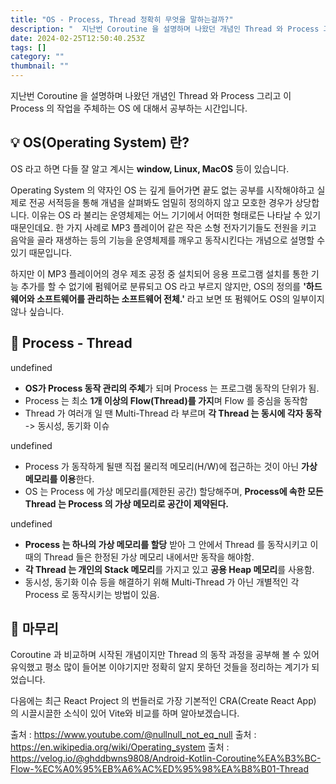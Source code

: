 ```yaml
---
title: "OS - Process, Thread 정확히 무엇을 말하는걸까?"
description: "  지난번 Coroutine 을 설명하며 나왔던 개념인 Thread 와 Process 그리고 이 Process 의 작업을 주체하는 OS 에 대해서 알아보겠습니다.  OS(Operating System) 란?  OS 라고 하면 다들 알고 계시는 window, Linux,"
date: 2024-02-25T12:50:40.253Z
tags: []
category: ""
thumbnail: ""
---
```


지난번 Coroutine 을 설명하며 나왔던 개념인 Thread 와 Process 그리고 이 Process 의 작업을 주체하는 OS 에 대해서 공부하는 시간입니다.

## 💡 OS(Operating System) 란?

OS 라고 하면 다들 잘 알고 계시는 **window, Linux, MacOS** 등이 있습니다.

Operating System 의 약자인 OS 는 깊게 들어가면 끝도 없는 공부를 시작해야하고 실제로 전공 서적등을 통해 개념을 살펴봐도 엄밀히 정의하지 않고 모호한 경우가 상당합니다. 이유는 OS 라 불리는 운영체제는 어느 기기에서 어떠한 형태로든 나타날 수 있기 때문인데요. 한 가지 사례로 MP3 플레이어 같은 작은 소형 전자기기들도 전원을 키고 음악을 골라 재생하는 등의 기능을 운영체제를 깨우고 동작시킨다는 개념으로 설명할 수 있기 때문입니다.

하지만 이 MP3 플레이어의 경우 제조 공정 중 설치되어 응용 프로그램 설치를 통한 기능 추가를 할 수 없기에 펌웨어로 분류되고 OS 라고 부르지 않지만, OS의 정의를 **'하드웨어와 소프트웨어를 관리하는 소프트웨어 전체.'** 라고 보면 또 펌웨어도 OS의 일부이지 않나 싶습니다.

## 🎯 Process - Thread
undefined

- **OS가 Process 동작 관리의 주체**가 되며 Process 는 프로그램 동작의 단위가 됨.
- Process 는 최소 **1개 이상의 Flow(Thread)를 가지**며 Flow 를 중심을 동작함
- Thread 가 여러개 일 땐 Multi-Thread 라 부르며 **각 Thread 는 동시에 각자 동작** -> 동시성, 동기화 이슈


undefined

- Process 가 동작하게 될땐 직접 물리적 메모리(H/W)에 접근하는 것이 아닌 **가상 메모리를 이용**한다.
- OS 는 Process 에 가상 메모리를(제한된 공간) 할당해주며, **Process에 속한 모든 Thread 는 Process 의 가상 메모리로 공간이 제약된다.**


undefined

- **Process 는 하나의 가상 메모리를 할당** 받아 그 안에서 Thread 를 동작시키고 이 때의 Thread 들은 한정된 가상 메모리 내에서만 동작을 해야함.
- **각 Thread 는 개인의 Stack 메모리**를 가지고 있고 **공용 Heap 메모리**를 사용함.
- 동시성, 동기화 이슈 등을 해결하기 위해 Multi-Thread 가 아닌 개별적인 각 Process 로 동작시키는 방법이 있음.

## 👀 마무리
Coroutine 과 비교하며 시작된 개념이지만 Thread 의 동작 과정을 공부해 볼 수 있어 유익했고 평소 많이 들어본 이야기지만 정확히 알지 못하던 것들을 정리하는 계기가 되었습니다.

다음에는 최근 React Project 의 번들러로 가장 기본적인 CRA(Create React App) 의 시끌시끌한 소식이 있어 Vite와 비교를 하며 알아보겠습니다.


출처 : https://www.youtube.com/@nullnull_not_eq_null
출처 : https://en.wikipedia.org/wiki/Operating_system
출처 : https://velog.io/@ghddbwns9808/Android-Kotlin-Coroutine%EA%B3%BC-Flow-%EC%A0%95%EB%A6%AC%ED%95%98%EA%B8%B01-Thread
